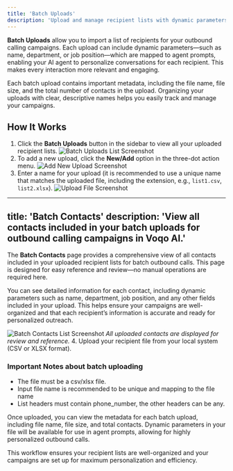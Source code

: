 ```yaml
---
title: 'Batch Uploads'
description: 'Upload and manage recipient lists with dynamic parameters for batch outbound calls in Voqo AI.'
---
```


**Batch Uploads** allow you to import a list of recipients for your outbound calling campaigns. Each upload can include dynamic parameters—such as name, department, or job position—which are mapped to agent prompts, enabling your AI agent to personalize conversations for each recipient. This makes every interaction more relevant and engaging.

Each batch upload contains important metadata, including the file name, file size, and the total number of contacts in the upload. Organizing your uploads with clear, descriptive names helps you easily track and manage your campaigns.

## How It Works

1. Click the **Batch Uploads** button in the sidebar to view all your uploaded recipient lists.
   ![Batch Uploads List Screenshot](./images/batch-outbound-calls/uploads2.png)
2. To add a new upload, click the **New/Add** option in the three-dot action menu.
   ![Add New Upload Screenshot](./images/batch-outbound-calls/uploads3.png)
3. Enter a name for your upload (it is recommended to use a unique name that matches the uploaded file, including the extension, e.g., `list1.csv`, `list2.xlsx`).
   ![Upload File Screenshot](./images/batch-outbound-calls/uploads1.png)
---
title: 'Batch Contacts'
description: 'View all contacts included in your batch uploads for outbound calling campaigns in Voqo AI.'
---

The **Batch Contacts** page provides a comprehensive view of all contacts included in your uploaded recipient lists for batch outbound calls. This page is designed for easy reference and review—no manual operations are required here.

You can see detailed information for each contact, including dynamic parameters such as name, department, job position, and any other fields included in your upload. This helps ensure your campaigns are well-organized and that each recipient’s information is accurate and ready for personalized outreach.

![Batch Contacts List Screenshot](./images/batch-outbound-calls/contacts1.png)
*All uploaded contacts are displayed for review and reference.*
4. Upload your recipient file from your local system (CSV or XLSX format).
<Warning>
### Important Notes about batch uploading
* The file must be a csv/xlsx file.
* Input file name is recommended to be unique and mapping to the file name
* List headers must contain phone_number, the other headers can be any.
</Warning>


Once uploaded, you can view the metadata for each batch upload, including file name, file size, and total contacts. Dynamic parameters in your file will be available for use in agent prompts, allowing for highly personalized outbound calls.

This workflow ensures your recipient lists are well-organized and your campaigns are set up for maximum personalization and efficiency.